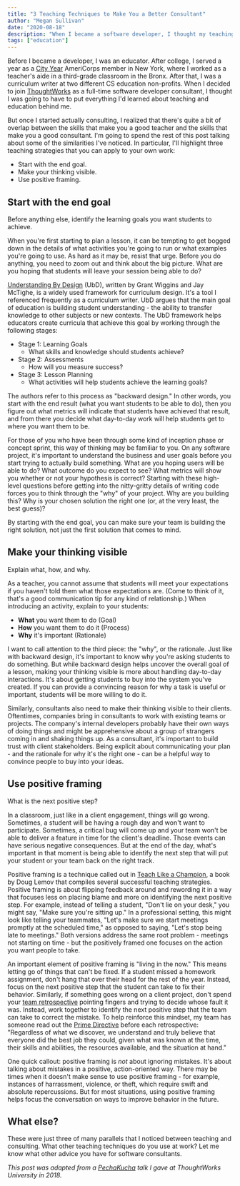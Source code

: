 ```yaml
---
title: "3 Teaching Techniques to Make You a Better Consultant"
author: "Megan Sullivan"
date: "2020-08-18"
description: "When I became a software developer, I thought my teaching days were behind me. But as it turns out, software consulting and teaching actually have a lot in common!"
tags: ["education"]
---
```



Before I became a developer, I was an educator. After college, I served a year as a [City Year](https://www.cityyear.org/) AmeriCorps member in New York, where I worked as a teacher's aide in a third-grade classroom in the Bronx. After that, I was a curriculum writer at two different CS education non-profits. When I decided to join [ThoughtWorks](https://www.thoughtworks.com/) as a full-time software developer consultant, I thought I was going to have to put everything I'd learned about teaching and education behind me.

But once I started actually consulting, I realized that there's quite a bit of overlap between the skills that make you a good teacher and the skills that make you a good consultant. I'm going to spend the rest of this post talking about some of the similarities I've noticed. In particular, I'll highlight three teaching strategies that you can apply to your own work:

* Start with the end goal.
* Make your thinking visible.
* Use positive framing.

## Start with the end goal

<CalloutBox>
Before anything else, identify the learning goals you want students to achieve.
</CalloutBox>

When you're first starting to plan a lesson, it can be tempting to get bogged down in the details of what activities you're going to run or what examples you're going to use. As hard as it may be, resist that urge. Before you do anything, you need to zoom out and think about the big picture. What are you hoping that students will leave your session being able to do?

[Understanding By Design](http://www.ascd.org/Publications/Books/Overview/Understanding-by-Design-Expanded-2nd-Edition.aspx) (UbD), written by Grant Wiggins and Jay McTighe, is a widely used framework for curriculum design. It's a tool I referenced frequently as a curriculum writer. UbD argues that the main goal of education is building student understanding - the ability to transfer knowledge to other subjects or new contexts. The UbD framework helps educators create curricula that achieve this goal by working through the following stages:

* Stage 1: Learning Goals
    * What skills and knowledge should students achieve?
* Stage 2: Assessments
    * How will you measure success?
* Stage 3: Lesson Planning
    * What activities will help students achieve the learning goals?

The authors refer to this process as "backward design." In other words, you start with the end result (what you want students to be able to do), then you figure out what metrics will indicate that students have achieved that result, and from there you decide what day-to-day work will help students get to where you want them to be.

For those of you who have been through some kind of inception phase or concept sprint, this way of thinking may be familiar to you. On any software project, it's important to understand the business and user goals before you start trying to actually build something. What are you hoping users will be able to do? What outcome do you expect to see? What metrics will show you whether or not your hypothesis is correct? Starting with these high-level questions before getting into the nitty-gritty details of writing code forces you to think through the "why" of your project. Why are you building this? Why is your chosen solution the right one (or, at the very least, the best guess)?

By starting with the end goal, you can make sure your team is building the right solution, not just the first solution that comes to mind.

## Make your thinking visible

<CalloutBox>
Explain what, how, and why.
</CalloutBox>

As a teacher, you cannot assume that students will meet your expectations if you haven't told them what those expectations are. (Come to think of it, that's a good communication tip for any kind of relationship.) When introducing an activity, explain to your students:

* **What** you want them to do (Goal)
* **How** you want them to do it (Process)
* **Why** it's important (Rationale)

I want to call attention to the third piece: the "why", or the rationale. Just like with backward design, it's important to know why you're asking students to do something. But while backward design helps uncover the overall goal of a lesson, making your thinking visible is more about handling day-to-day interactions. It's about getting students to buy into the system you've created. If you can provide a convincing reason for why a task is useful or important, students will be more willing to do it.

Similarly, consultants also need to make their thinking visible to their clients. Oftentimes, companies bring in consultants to work with existing teams or projects. The company's internal developers probably have their own ways of doing things and might be apprehensive about a group of strangers coming in and shaking things up. As a consultant, it's important to build trust with client stakeholders. Being explicit about communicating your plan - and the rationale for why it's the right one - can be a helpful way to convince people to buy into your ideas.

## Use positive framing

<CalloutBox>
What is the next positive step?
</CalloutBox>

In a classroom, just like in a client engagement, things will go wrong. Sometimes, a student will be having a rough day and won't want to participate. Sometimes, a critical bug will come up and your team won't be able to deliver a feature in time for the client's deadline. Those events can have serious negative consequences. But at the end of the day, what's important in that moment is being able to identify the next step that will put your student or your team back on the right track.

Positive framing is a technique called out in [Teach Like a Champion](https://teachlikeachampion.com/books/teach-like-champion-2-0), a book by Doug Lemov that compiles several successful teaching strategies. Positive framing is about flipping feedback around and rewording it in a way that focuses less on placing blame and more on identifying the next positive step. For example, instead of telling a student, "Don't lie on your desk," you might say, "Make sure you're sitting up." In a professional setting, this might look like telling your teammates, "Let's make sure we start meetings promptly at the scheduled time," as opposed to saying, "Let's stop being late to meetings." Both versions address the same root problem - meetings not starting on time - but the positively framed one focuses on the action you want people to take.

An important element of positive framing is "living in the now." This means letting go of things that can't be fixed. If a student missed a homework assignment, don't hang that over their head for the rest of the year. Instead, focus on the next positive step that the student can take to fix their behavior. Similarly, if something goes wrong on a client project, don't spend your [team retrospective](https://www.scrum.org/resources/what-is-a-sprint-retrospective) pointing fingers and trying to decide whose fault it was. Instead, work together to identify the next positive step that the team can take to correct the mistake. To help reinforce this mindset, my team has someone read out the [Prime Directive](http://www.funretrospectives.com/prime-directive/) before each retrospective: "Regardless of what we discover, we understand and truly believe that everyone did the best job they could, given what was known at the time, their skills and abilities, the resources available, and the situation at hand." 

One quick callout: positive framing is *not* about ignoring mistakes. It's about talking about mistakes in a positive, action-oriented way. There may be times when it doesn't make sense to use positive framing - for example, instances of harrassment, violence, or theft, which require swift and absolute repercussions. But for most situations, using positive framing helps focus the conversation on ways to improve behavior in the future.

## What else?

These were just three of many parallels that I noticed between teaching and consulting. What other teaching techniques do you use at work? Let me know what other advice you have for software consultants.

*This post was adapted from a [PechaKucha](https://en.wikipedia.org/wiki/PechaKucha) talk I gave at ThoughtWorks University in 2018.*